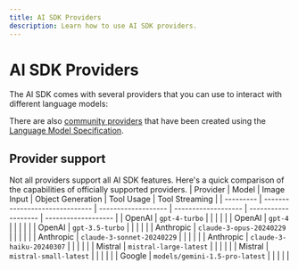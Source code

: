 ```yaml
---
title: AI SDK Providers
description: Learn how to use AI SDK providers.
---
```


# AI SDK Providers

The AI SDK comes with several providers that you can use to interact with different language models:

<OfficialModelCards/>

There are also [community providers](./community-providers) that have been created using the [Language Model Specification](./community-providers/custom-providers).

<CommunityModelCards/>

## Provider support

Not all providers support all AI SDK features. Here's a quick comparison of the capabilities of officially supported providers. 
| Provider  | Model                          | Image Input         | Object Generation   | Tool Usage          | Tool Streaming      |
| --------- | ------------------------------ | ------------------- | ------------------- | ------------------- | ------------------- |
| OpenAI    | `gpt-4-turbo`                  | <Check size={18} /> | <Check size={18} /> | <Check size={18} /> | <Check size={18} /> |
| OpenAI    | `gpt-4`                        | <Cross size={18} /> | <Check size={18} /> | <Check size={18} /> | <Check size={18} /> |
| OpenAI    | `gpt-3.5-turbo`                | <Cross size={18} /> | <Check size={18} /> | <Check size={18} /> | <Check size={18} /> |
| Anthropic | `claude-3-opus-20240229`       | <Check size={18} /> | <Check size={18} /> | <Check size={18} /> | <Cross size={18} /> |
| Anthropic | `claude-3-sonnet-20240229`     | <Check size={18} /> | <Check size={18} /> | <Check size={18} /> | <Cross size={18} /> |
| Anthropic | `claude-3-haiku-20240307`      | <Check size={18} /> | <Check size={18} /> | <Check size={18} /> | <Cross size={18} /> |
| Mistral   | `mistral-large-latest`         | <Cross size={18} /> | <Check size={18} /> | <Check size={18} /> | <Check size={18} /> |
| Mistral   | `mistral-small-latest`         | <Cross size={18} /> | <Check size={18} /> | <Check size={18} /> | <Check size={18} /> |
| Google    | `models/gemini-1.5-pro-latest` | <Check size={18} /> | <Cross size={18} /> | <Check size={18} /> | <Check size={18} /> |
